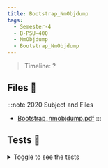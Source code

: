 ```yaml
---
title: Bootstrap_NmObjdump
tags:
  - Semester-4
  - B-PSU-400
  - NmObjdump
  - Bootstrap_NmObjdump
---
```

> Timeline: ?


## Files 📂

:::note 2020 Subject and Files
- [Bootstrap_nmobjdump.pdf](https://github.com/Studio-17/Epitech-Subjects/raw/main/Semester-4/B-PSU-400/NmObjdump/Bootstrap_NmObjdump/Bootstrap_nmobjdump.pdf)
:::

## Tests 🤖
<details>
  <summary>Toggle to see the tests</summary>
  <div>
Yo
  </div>
</details>

